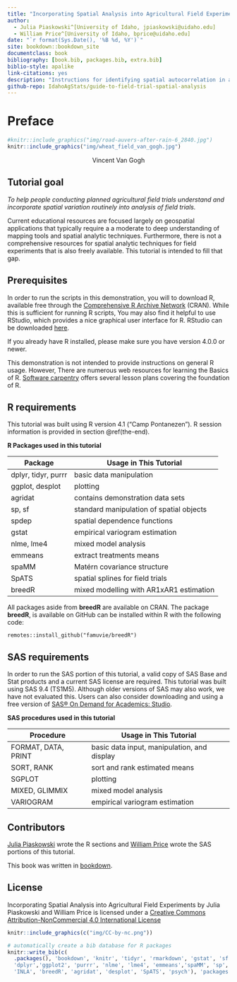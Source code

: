 ```yaml
--- 
title: "Incorporating Spatial Analysis into Agricultural Field Experiments."
author:
  - Julia Piaskowski^[University of Idaho, jpiaskowski@uidaho.edu]
  - William Price^[University of Idaho, bprice@uidaho.edu]
date: "`r format(Sys.Date(), '%B %d, %Y')`"
site: bookdown::bookdown_site
documentclass: book
bibliography: [book.bib, packages.bib, extra.bib]
biblio-style: apalike
link-citations: yes
description: "Instructions for identifying spatial autocorrelation in agricultural field trials and incorporating spatial variation into analysis of trial using R and SAS."
github-repo: IdahoAgStats/guide-to-field-trial-spatial-analysis
---
```


# Preface

```r
#knitr::include_graphics("img/road-auvers-after-rain-6_2840.jpg")
knitr::include_graphics("img/wheat_field_van_gogh.jpg")
```
<center>

Vincent Van Gogh

</center>

## Tutorial goal

*To help people conducting planned agricultural field trials understand and incorporate spatial variation routinely into analysis of field trials.*

Current educational resources are focused largely on geospatial applications that typically require a a moderate to deep understanding of  mapping tools and spatial analytic techniques. Furthermore, there is not a comprehensive resources for spatial analytic techniques for field experiments that is also freely available. This tutorial is intended to fill that gap. 

## Prerequisites

In order to run the scripts in this demonstration, you will to download R, available free through the [Comprehensive R Archive Network](https://cran.r-project.org/) (CRAN). While this is sufficient for running R scripts, You may also find it helpful to use RStudio, which provides a nice graphical user interface for R. RStudio can be downloaded [here](https://www.rstudio.com/products/rstudio/download/).

If you already have R installed, please make sure you have version 4.0.0 or newer. 

This demonstration is not intended to provide instructions on general R usage. However, There are numerous web resources for learning the Basics of R. [Software carpentry](https://software-carpentry.org/lessons/) offers several lesson plans covering the foundation of R.  

## R requirements

This tutorial was built using R version 4.1 ("Camp Pontanezen"). R session information is provided in section \@ref(the-end). 

**R Packages used in this tutorial**  

|Package |Usage in This Tutorial |
|------------|---------------|
|dplyr, tidyr, purrr | basic data manipulation | 
|ggplot, desplot | plotting | 
|agridat | contains demonstration data sets |
| sp, sf | standard manipulation of spatial objects | 
|spdep | spatial dependence functions | 
|gstat | empirical variogram estimation | 
|nlme, lme4 | mixed model analysis | 
|emmeans| extract treatments means |
| spaMM | Matérn covariance structure |
|SpATS | spatial splines for field trials |
|breedR | mixed modelling with AR1xAR1 estimation |

All packages aside from **breedR** are available on CRAN. The package **breedR**, is available on GitHub can be installed within R with the following code:

```
remotes::install_github("famuvie/breedR")
```

## SAS requirements

In order to run the SAS portion of this tutorial, a valid copy of SAS Base and Stat products and a current SAS license are required. This tutorial was built using SAS 9.4 (TS1M5). Although older versions of SAS may also work, we have not evaluated this. Users can also consider downloading and using a free version of [SAS® On Demand for Academics: Studio](https://www.sas.com/en_us/software/on-demand-for-academics/references/getting-started-with-sas-ondemand-for-academics-studio.html). 

**SAS procedures used in this tutorial**  

|Procedure |Usage in This Tutorial |
|------------|---------------|
|FORMAT, DATA, PRINT | basic data input, manipulation, and display | 
|SORT, RANK| sort and rank estimated means | 
|SGPLOT| plotting | 
|MIXED, GLIMMIX| mixed model analysis | 
|VARIOGRAM| empirical variogram estimation | 


## Contributors

[Julia Piaskowski](mailto:jpiaskowski@uidaho.edu) wrote the R sections and [William Price](mailto:bprice@uidaho.edu) wrote the SAS portions of this tutorial.

This book was written in [bookdown](https://bookdown.org/yihui/bookdown). 

## License

Incorporating Spatial Analysis into Agricultural Field Experiments by Julia Piaskowski and William Price is licensed under a [Creative Commons Attribution-NonCommercial 4.0 International License](https://creativecommons.org/licenses/by-nc/4.0/)

```r
knitr::include_graphics(c("img/CC-by-nc.png"))
```


```r
# automatically create a bib database for R packages
knitr::write_bib(c(
  .packages(), 'bookdown', 'knitr', 'tidyr', 'rmarkdown', 'gstat', 'sf',
  'dplyr','ggplot2', 'purrr', 'nlme', 'lme4', 'emmeans','spaMM', 'sp', 'spdep', 'spreg',
  'INLA', 'breedR', 'agridat', 'desplot', 'SpATS', 'psych'), 'packages.bib')
```
